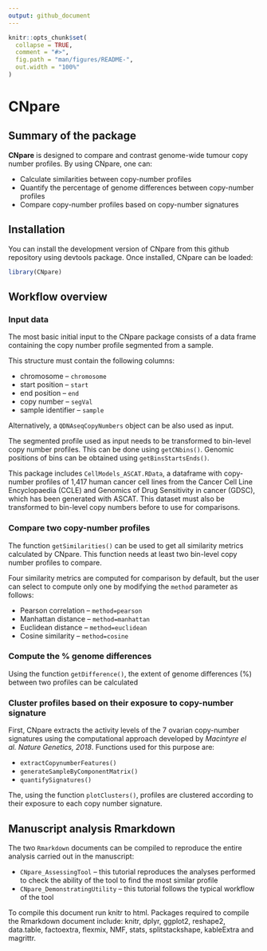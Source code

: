 ```yaml
---
output: github_document
---
```


<!-- README.md is generated from README.Rmd. Please edit that file -->

```r
knitr::opts_chunk$set(
  collapse = TRUE,
  comment = "#>",
  fig.path = "man/figures/README-",
  out.width = "100%"
)
```

# CNpare

## Summary of the package

**CNpare** is designed to compare and contrast genome-wide tumour copy number profiles. By using CNpare, one can:

-   Calculate similarities between copy-number profiles
-   Quantify the percentage of genome differences between copy-number profiles
-   Compare copy-number profiles based on copy-number signatures

## Installation

You can install the development version of CNpare from this github repository using devtools package. Once installed, CNpare can be loaded:

```r
library(CNpare)
```

## Workflow overview

### Input data

The most basic initial input to the CNpare package consists of a data frame containing the copy number profile segmented from a sample.

This structure must contain the following columns:

-   chromosome -- `chromosome`
-   start position -- `start`
-   end position -- `end`
-   copy number -- `segVal`
-   sample identifier -- `sample`

Alternatively, a `QDNAseqCopyNumbers` object can be also used as input.

The segmented profile used as input needs to be transformed to bin-level copy number profiles. This can be done using `getCNbins()`. Genomic positions of bins can be obtained using `getBinsStartsEnds()`.

This package includes `CellModels_ASCAT.RData`, a dataframe with copy-number profiles of 1,417 human cancer cell lines from the Cancer Cell Line Encyclopaedia (CCLE) and Genomics of Drug Sensitivity in cancer (GDSC), which has been generated with ASCAT. This dataset must also be transformed to bin-level copy numbers before to use for comparisons.

### Compare two copy-number profiles

The function `getSimilarities()` can be used to get all similarity metrics calculated by CNpare. This function needs at least two bin-level copy number profiles to compare.

Four similarity metrics are computed for comparison by default, but the user can select to compute only one by modifying the `method` parameter as follows:

-   Pearson correlation -- `method=pearson`
-   Manhattan distance -- `method=manhattan`
-   Euclidean distance -- `method=euclidean`
-   Cosine similarity -- `method=cosine`

### Compute the % genome differences

Using the function `getDifference()`, the extent of genome differences (%) between two profiles can be calculated

### Cluster profiles based on their exposure to copy-number signature

First, CNpare extracts the activity levels of the 7 ovarian copy-number signatures using the computational approach developed by *Macintyre el al. Nature Genetics, 2018*. Functions used for this purpose are:

-   `extractCopynumberFeatures()`
-   `generateSampleByComponentMatrix()`
-   `quantifySignatures()`

The, using the function `plotClusters()`, profiles are clustered according to their exposure to each copy number signature.

## Manuscript analysis Rmarkdown

The two `Rmarkdown` documents can be compiled to reproduce the entire analysis carried out in the manuscript:

-   `CNpare_AssessingTool` -- this tutorial reproduces the analyses performed to check the ability of the tool to find the most similar profile
-   `CNpare_DemonstratingUtility` -- this tutorial follows the typical workflow of the tool

To compile this document run knitr to html. Packages required to compile the Rmarkdown document include: knitr, dplyr, ggplot2, reshape2, data.table, factoextra, flexmix, NMF, stats, splitstackshape, kableExtra and magrittr.
